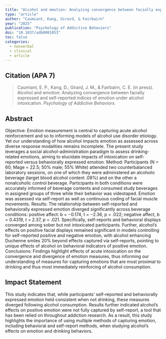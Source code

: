 ---
title: "Alcohol and emotion: Analyzing convergence between facially expressed and self-reported indices of emotion under alcohol intoxication"
type: "article"
author: "Caumiant, Kang, Girard, & Fairbairn"
year: "2025"
publication: "Psychology of Addictive Behaviors"
doi: "10.1037/adb0001053"
toc: false
categories:
  - nonverbal
  - clinical
  - article
---

## Citation (APA 7)

> Caumiant, E. P., Kang, D., Girard, J. M., & Fairbairn, C. E. (in press). Alcohol and emotion: Analyzing convergence between facially expressed and self-reported indices of emotion under alcohol intoxication. *Psychology of Addictive Behaviors.*

## Abstract

Objective: Emotion measurement is central to capturing acute alcohol reinforcement and so to informing models of alcohol use disorder etiology. Yet our understanding of how alcohol impacts emotion as assessed across diverse response modalities remains incomplete. The present study leverages a social alcohol-administration paradigm to assess drinking-related emotions, aiming to elucidate impacts of intoxication on self-reported versus behaviorally expressed emotion. Method: Participants (N = 60; Mage = 22.5; 50% male; 55% White) attended two counterbalanced laboratory sessions, on one of which they were administered an alcoholic beverage (target blood alcohol content .08%) and on the other a nonalcoholic control beverage. Participants in both conditions were accurately informed of beverage contents and consumed study beverages in assigned groups of three while their behavior was videotaped. Emotion was assessed via self-report as well as continuous coding of facial muscle movements. Results: The relationship between self-reported and behaviorally expressed emotion diverged significantly across beverage conditions: positive affect: b = −0.174, t = −2.36, p = .022; negative affect, b = 0.4319, t = 2.37, p = .021. Specifically, self-reports and behavioral displays converged among sober but not intoxicated participants. Further, alcohol’s effects on positive facial displays remained significant in models controlling for self-reported positive and negative emotion, with alcohol enhancing Duchenne smiles 20% beyond effects captured via self-reports, pointing to unique effects of alcohol on behavioral indicators of positive emotion. Conclusions: Findings highlight effects of acute intoxication on the convergence and divergence of emotion measures, thus informing our understanding of measures for capturing emotions that are most proximal to drinking and thus most immediately reinforcing of alcohol consumption.

## Impact Statement

This study indicates that, while participants’ self-reported and behaviorally expressed emotion held consistent when not drinking, these measures diverged following alcohol consumption. Results further indicated alcohol’s effects on positive emotion were not fully captured by self-report, a tool that has been relied on throughout addiction research. As a result, this study highlights the importance of using multiple methods of capturing emotion, including behavioral and self-report methods, when studying alcohol’s effects on emotion and drinking behaviors.
